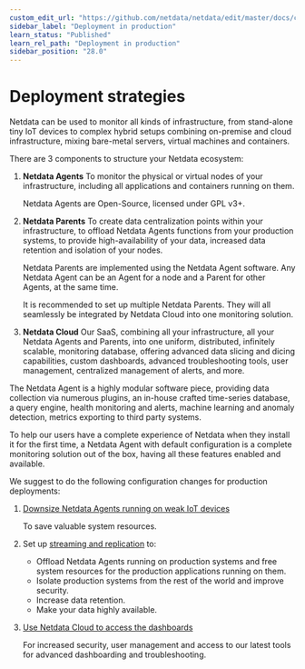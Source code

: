 ```yaml
---
custom_edit_url: "https://github.com/netdata/netdata/edit/master/docs/category-overview-pages/deployment-strategies.md"
sidebar_label: "Deployment in production"
learn_status: "Published"
learn_rel_path: "Deployment in production"
sidebar_position: "28.0"
---
```

# Deployment strategies

Netdata can be used to monitor all kinds of infrastructure, from stand-alone tiny IoT devices to complex hybrid setups 
combining on-premise and cloud infrastructure, mixing bare-metal servers, virtual machines and containers.

There are 3 components to structure your Netdata ecosystem:

1. **Netdata Agents**
   To monitor the physical or virtual nodes of your infrastructure, including all applications and containers running on them.

   Netdata Agents are Open-Source, licensed under GPL v3+.

2. **Netdata Parents**
   To create data centralization points within your infrastructure, to offload Netdata Agents functions from your production 
   systems, to provide high-availability of your data, increased data retention and isolation of your nodes. 

   Netdata Parents are implemented using the Netdata Agent software. Any Netdata Agent can be an Agent for a node and a Parent 
   for other Agents, at the same time.

   It is recommended to set up multiple Netdata Parents. They will all seamlessly be integrated by Netdata Cloud into one monitoring solution.


3. **Netdata Cloud**
   Our SaaS, combining all your infrastructure, all your Netdata Agents and Parents, into one uniform, distributed, infinitely 
   scalable, monitoring database, offering advanced data slicing and dicing capabilities, custom dashboards, advanced troubleshooting 
   tools, user management, centralized management of alerts, and more.


The Netdata Agent is a highly modular software piece, providing data collection via numerous plugins, an in-house crafted time-series 
database, a query engine, health monitoring and alerts, machine learning and anomaly detection, metrics exporting to third party systems.


To help our users have a complete experience of Netdata when they install it for the first time, a Netdata Agent with default configuration 
is a complete monitoring solution out of the box, having all these features enabled and available.

We suggest to do the following configuration changes for production deployments:

1. [Downsize Netdata Agents running on weak IoT devices](/docs/deployment-in-production/how-to-optimize-the-netdata-agent-s-performance)

   To save valuable system resources.

2. Set up [streaming and replication](/docs/deployment-in-production/streaming-and-replication/streaming-configuration-reference) to:

   - Offload Netdata Agents running on production systems and free system resources for the production applications running on them.
   - Isolate production systems from the rest of the world and improve security.
   - Increase data retention.
   - Make your data highly available.

3. [Use Netdata Cloud to access the dashboards](/docs/getting-started/monitor-your-infrastructure)

   For increased security, user management and access to our latest tools for advanced dashboarding and troubleshooting.
